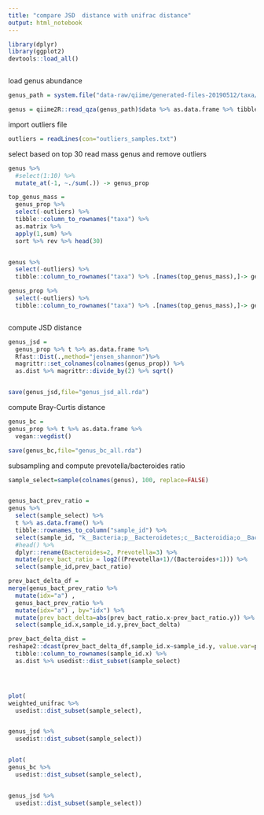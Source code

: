 ```yaml
---
title: "compare JSD  distance with unifrac distance"
output: html_notebook
---
```



```r

library(dplyr)
library(ggplot2)
devtools::load_all()



```




load genus abundance
```r

genus_path = system.file("data-raw/qiime/generated-files-20190512/taxa/genus.qza", package = "agp")

genus = qiime2R::read_qza(genus_path)$data %>% as.data.frame %>% tibble::rownames_to_column("taxa")  %>% as_tibble()


```

import outliers file
```r

outliers = readLines(con="outliers_samples.txt")

```



select based on top 30 read mass genus and remove outliers

```r


genus %>%
  #select(1:10) %>%
  mutate_at(-1, ~./sum(.)) -> genus_prop

top_genus_mass = 
  genus_prop %>% 
  select(-outliers) %>%
  tibble::column_to_rownames("taxa") %>% 
  as.matrix %>% 
  apply(1,sum) %>% 
  sort %>% rev %>% head(30)


genus %>%
  select(-outliers) %>%
  tibble::column_to_rownames("taxa") %>% .[names(top_genus_mass),]-> genus

genus_prop %>%
  select(-outliers) %>%
  tibble::column_to_rownames("taxa") %>% .[names(top_genus_mass),]-> genus_prop



```



compute JSD distance
```r

genus_jsd = 
  genus_prop %>% t %>% as.data.frame %>%
  Rfast::Dist(.,method="jensen_shannon")%>% 
  magrittr::set_colnames(colnames(genus_prop)) %>%
  as.dist %>% magrittr::divide_by(2) %>% sqrt()


save(genus_jsd,file="genus_jsd_all.rda")

```


compute Bray-Curtis distance
```r

genus_bc = 
genus_prop %>% t %>% as.data.frame %>%
  vegan::vegdist()

save(genus_bc,file="genus_bc_all.rda")

```


subsampling and compute prevotella/bacteroides ratio
```r

sample_select=sample(colnames(genus), 100, replace=FALSE)


genus_bact_prev_ratio =
genus %>% 
  select(sample_select) %>%
  t %>% as.data.frame() %>% 
  tibble::rownames_to_column("sample_id") %>%
  select(sample_id, "k__Bacteria;p__Bacteroidetes;c__Bacteroidia;o__Bacteroidales;f__Bacteroidaceae;g__Bacteroides","k__Bacteria;p__Bacteroidetes;c__Bacteroidia;o__Bacteroidales;f__Prevotellaceae;g__Prevotella") %>%
  #head() %>%
  dplyr::rename(Bacteroides=2, Prevotella=3) %>%
  mutate(prev_bact_ratio = log2((Prevotella+1)/(Bacteroides+1))) %>%
  select(sample_id,prev_bact_ratio)

prev_bact_delta_df =
merge(genus_bact_prev_ratio %>% 
  mutate(idx="a") ,
  genus_bact_prev_ratio %>% 
  mutate(idx="a") , by="idx") %>% 
  mutate(prev_bact_delta=abs(prev_bact_ratio.x-prev_bact_ratio.y)) %>%
  select(sample_id.x,sample_id.y,prev_bact_delta)

prev_bact_delta_dist =
reshape2::dcast(prev_bact_delta_df,sample_id.x~sample_id.y, value.var=prev_bact_delta) %>% 
  tibble::column_to_rownames(sample_id.x) %>%
  as.dist %>% usedist::dist_subset(sample_select)




plot(
weighted_unifrac %>%
  usedist::dist_subset(sample_select),


genus_jsd %>%
  usedist::dist_subset(sample_select))


plot(
genus_bc %>%
  usedist::dist_subset(sample_select),


genus_jsd %>%
  usedist::dist_subset(sample_select))






```



